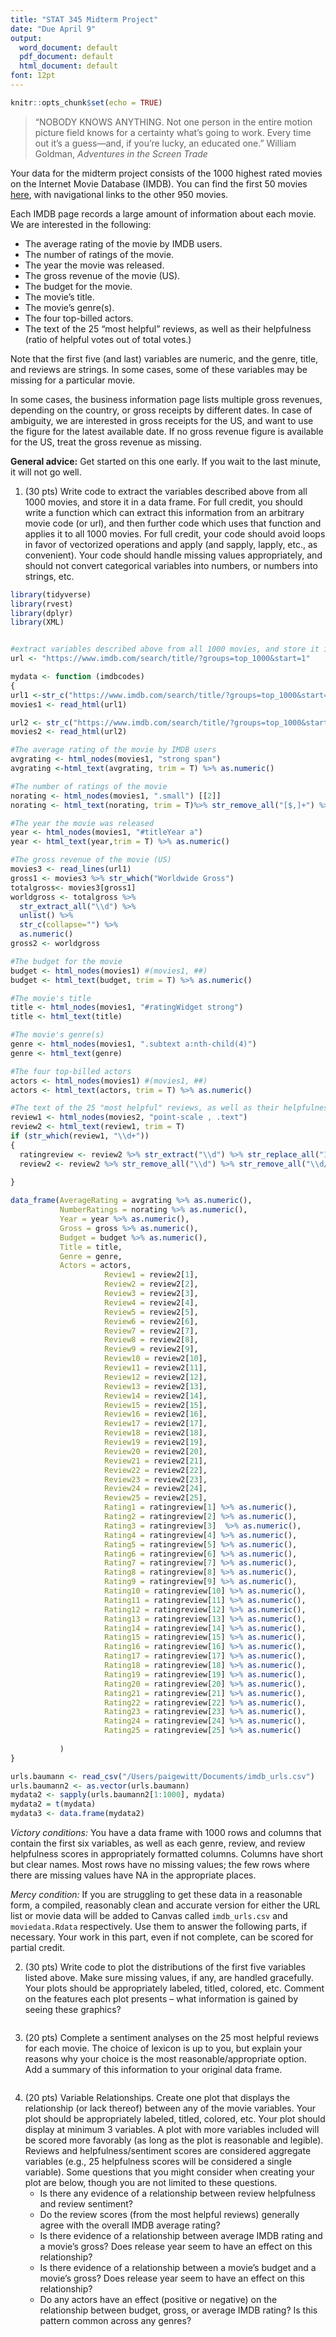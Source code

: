 ```yaml
---
title: "STAT 345 Midterm Project"
date: "Due April 9"
output:
  word_document: default
  pdf_document: default
  html_document: default
font: 12pt
---
```

```r
knitr::opts_chunk$set(echo = TRUE)
```
> "NOBODY KNOWS ANYTHING. Not one person in the entire motion picture field knows for a certainty what’s going to work. Every time out it’s a guess—and, if you’re lucky, an educated one." William Goldman, _Adventures in the Screen Trade_

Your data for the midterm project consists of the 1000 highest rated movies on the Internet Movie Database (IMDB). You can find the first 50 movies [here](https://www.imdb.com/search/title/?groups=top_1000&start=1), with navigational links to the other 950 movies.

Each IMDB page records a large amount of information about each movie. We are interested in the following:

   * The average rating of the movie by IMDB users. 
   * The number of ratings of the movie. 
   * The year the movie was released. 
   * The gross revenue of the movie (US).
   * The budget for the movie.
   * The movie's title.
   * The movie’s genre(s). 
   * The four top-billed actors.
   * The text of the 25 "most helpful" reviews, as well as their helpfulness (ratio of helpful votes out of total votes.) 
    
Note that the first five (and last) variables are numeric, and the genre, title, and reviews are strings. In some cases, some of these variables may be missing for a particular movie.

In some cases, the business information page lists multiple gross revenues, depending on the country, or gross receipts by different dates. In case of ambiguity, we are interested in gross receipts for the US, and want to use the figure for the latest available date. If no gross revenue figure is available for the US, treat the gross revenue as missing.

**General advice:** Get started on this one early. If you wait to the last minute, it will not go well.

1. (30 pts) Write code to extract the variables described above from all 1000 movies, and store it in a data frame. For full credit, you should write a function which can extract this information from an arbitrary movie code (or url), and then further code which uses that function and applies it to all 1000 movies. For full credit, your code should avoid loops in favor of vectorized operations and apply (and sapply, lapply, etc., as convenient). Your code should handle missing values appropriately, and should not convert categorical variables into numbers, or numbers into strings, etc. 
```r

library(tidyverse)
library(rvest)
library(dplyr)
library(XML) 


#extract variables described above from all 1000 movies, and store it in a data frame
url <- "https://www.imdb.com/search/title/?groups=top_1000&start=1"

mydata <- function (imdbcodes)
{
url1 <-str_c("https://www.imdb.com/search/title/?groups=top_1000&start=1", imdbcodes, "/?ref_=adv_li_tt")
movies1 <- read_html(url1)

url2 <- str_c("https://www.imdb.com/search/title/?groups=top_1000&start=1" ,imdbcodes, "/reviews?ref_=tt_urv")
movies2 <- read_html(url2)

#The average rating of the movie by IMDB users
avgrating <- html_nodes(movies1, "strong span")
avgrating <-html_text(avgrating, trim = T) %>% as.numeric()

#The number of ratings of the movie
norating <- html_nodes(movies1, ".small") [[2]]
norating <- html_text(norating, trim = T)%>% str_remove_all("[$,]+") %>% as.numeric()

#The year the movie was released
year <- html_nodes(movies1, "#titleYear a")
year <- html_text(year,trim = T) %>% as.numeric()

#The gross revenue of the movie (US)
movies3 <- read_lines(url1)
gross1 <- movies3 %>% str_which("Worldwide Gross") 
totalgross<- movies3[gross1]
worldgross <- totalgross %>% 
  str_extract_all("\\d") %>%
  unlist() %>%
  str_c(collapse="") %>%
  as.numeric()
gross2 <- worldgross

#The budget for the movie
budget <- html_nodes(movies1) #(movies1, ##)
budget <- html_text(budget, trim = T) %>% as.numeric()

#The movie's title
title <- html_nodes(movies1, "#ratingWidget strong")
title <- html_text(title)

#The movie's genre(s)
genre <- html_nodes(movies1, ".subtext a:nth-child(4)")
genre <- html_text(genre)

#The four top-billed actors
actors <- html_nodes(movies1) #(movies1, ##)
actors <- html_text(actors, trim = T) %>% as.numeric()

#The text of the 25 "most helpful" reviews, as well as their helpfulness (ratio of helpful votes out of total votes.) 
review1 <- html_nodes(movies2, "point-scale , .text")
review2 <- html_text(review1, trim = T)
if (str_which(review1, "\\d+"))
{
  ratingreview <- review2 %>% str_extract("\\d") %>% str_replace_all("1", "10")
  review2 <- review2 %>% str_remove_all("\\d") %>% str_remove_all("\\d/\\d")   %>% str_remove_all("/")
 
}

data_frame(AverageRating = avgrating %>% as.numeric(),
           NumberRatings = norating %>% as.numeric(),
           Year = year %>% as.numeric(),
           Gross = gross %>% as.numeric(),
           Budget = budget %>% as.numeric(),
           Title = title,
           Genre = genre,
           Actors = actors,
                     Review1 = review2[1],
                     Review2 = review2[2],
                     Review3 = review2[3],
                     Review4 = review2[4],
                     Review5 = review2[5],
                     Review6 = review2[6],
                     Review7 = review2[7],
                     Review8 = review2[8],
                     Review9 = review2[9],
                     Review10 = review2[10],
                     Review11 = review2[11],
                     Review12 = review2[12],
                     Review13 = review2[13],
                     Review14 = review2[14],
                     Review15 = review2[15],
                     Review16 = review2[16],
                     Review17 = review2[17],
                     Review18 = review2[18],
                     Review19 = review2[19],
                     Review20 = review2[20],
                     Review21 = review2[21],
                     Review22 = review2[22],
                     Review23 = review2[23],
                     Review24 = review2[24],
                     Review25 = review2[25],
                     Rating1 = ratingreview[1] %>% as.numeric(),
                     Rating2 = ratingreview[2] %>% as.numeric(),
                     Rating3 = ratingreview[3]  %>% as.numeric(),
                     Rating4 = ratingreview[4] %>% as.numeric(),
                     Rating5 = ratingreview[5] %>% as.numeric(),
                     Rating6 = ratingreview[6] %>% as.numeric(),
                     Rating7 = ratingreview[7] %>% as.numeric(),
                     Rating8 = ratingreview[8] %>% as.numeric(),
                     Rating9 = ratingreview[9] %>% as.numeric(),
                     Rating10 = ratingreview[10] %>% as.numeric(),
                     Rating11 = ratingreview[11] %>% as.numeric(),
                     Rating12 = ratingreview[12] %>% as.numeric(),
                     Rating13 = ratingreview[13] %>% as.numeric(),
                     Rating14 = ratingreview[14] %>% as.numeric(),
                     Rating15 = ratingreview[15] %>% as.numeric(),
                     Rating16 = ratingreview[16] %>% as.numeric(),
                     Rating17 = ratingreview[17] %>% as.numeric(),
                     Rating18 = ratingreview[18] %>% as.numeric(),
                     Rating19 = ratingreview[19] %>% as.numeric(),
                     Rating20 = ratingreview[20] %>% as.numeric(),
                     Rating21 = ratingreview[21] %>% as.numeric(),
                     Rating22 = ratingreview[22] %>% as.numeric(),
                     Rating23 = ratingreview[23] %>% as.numeric(),
                     Rating24 = ratingreview[24] %>% as.numeric(),
                     Rating25 = ratingreview[25] %>% as.numeric()
             
           )
}

urls.baumann <- read_csv("/Users/paigewitt/Documents/imdb_urls.csv")
urls.baumann2 <- as.vector(urls.baumann)
mydata2 <- sapply(urls.baumann2[1:1000], mydata)
mydata2 = t(mydata)
mydata3 <- data.frame(mydata2)

```

_Victory conditions:_ You have a data frame with 1000 rows and columns that contain the first six variables, as well as each genre, review, and review helpfulness scores in appropriately formatted columns. Columns have short but clear names. Most rows have no missing values; the few rows where there are missing values have NA in the appropriate places. 

_Mercy condition:_ If you are struggling to get these data in a reasonable form, a compiled, reasonably clean and accurate version for either the URL list or movie data will be added to Canvas called `imdb_urls.csv` and `moviedata.Rdata` respectively.  Use them to answer the following parts, if necessary. Your work in this part, even if not complete, can be scored for partial credit.

2. (30 pts) Write code to plot the distributions of the first five variables listed above. Make sure missing values, if any, are handled gracefully. Your plots should be appropriately labeled, titled, colored, etc. Comment on the features each plot presents -- what information is gained by seeing these graphics?

```r


```

3. (20 pts) Complete a sentiment analyses on the 25 most helpful reviews for each movie. The choice of lexicon is up to you, but explain your reasons why your choice is the most reasonable/appropriate option. Add a summary of this information to your original data frame.

```r


````

4. (20 pts) Variable Relationships. Create one plot that displays the relationship (or lack thereof) between any of the movie variables. Your plot should be appropriately labeled, titled, colored, etc. Your plot should display at minimum 3 variables. A plot with more variables included will be scored more favorably (as long as the plot is reasonable and legible). Reviews and helpfulness/sentiment scores are considered aggregate variables (e.g., 25 helpfulness scores will be considered a single variable). Some questions that you might consider when creating your plot are below, though you are not limited to these questions. 
   - Is there any evidence of a relationship between review helpfulness and review sentiment? 
   - Do the review scores (from the most helpful reviews) generally agree with the overall IMDB average rating?
   - Is there evidence of a relationship between average IMDB rating and a movie's gross? Does release year seem to have an effect on this relationship?
   - Is there evidence of a relationship between a movie's budget and a movie's gross? Does release year seem to have an effect on this relationship? 
   - Do any actors have an effect (positive or negative) on the relationship between budget, gross, or average IMDB rating? Is this pattern common across any genres?

```r

```
  
  
  
  
  
  


